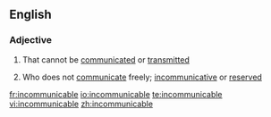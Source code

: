==English==

===Adjective===
{{en-adj}}

# {{context|of a disease etc}} That cannot be [[communicated]] or [[transmitted]]
# {{context|of a person}} Who does not [[communicate]] freely; [[incommunicative]] or [[reserved]]

[[fr:incommunicable]]
[[io:incommunicable]]
[[te:incommunicable]]
[[vi:incommunicable]]
[[zh:incommunicable]]